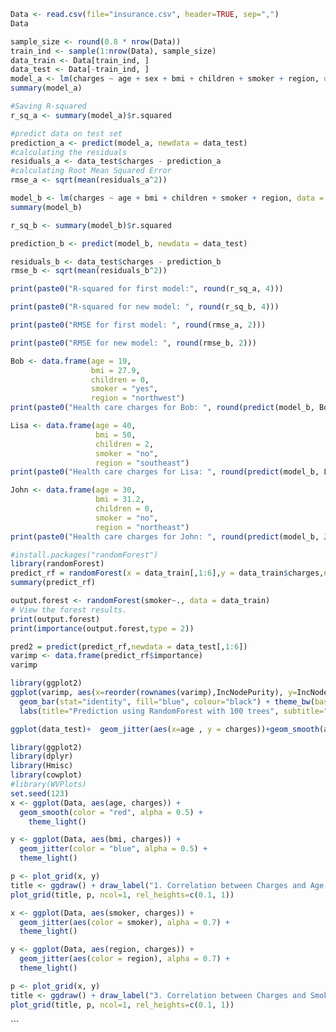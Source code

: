 
```{r}
Data <- read.csv(file="insurance.csv", header=TRUE, sep=",")
Data
```

```{r}
sample_size <- round(0.8 * nrow(Data))
train_ind <- sample(1:nrow(Data), sample_size)
data_train <- Data[train_ind, ]
data_test <- Data[-train_ind, ]
model_a <- lm(charges ~ age + sex + bmi + children + smoker + region, data = data_train)
summary(model_a)
```

```{r}
#Saving R-squared
r_sq_a <- summary(model_a)$r.squared

#predict data on test set
prediction_a <- predict(model_a, newdata = data_test)
#calculating the residuals
residuals_a <- data_test$charges - prediction_a
#calculating Root Mean Squared Error
rmse_a <- sqrt(mean(residuals_a^2))
```

```{r}

model_b <- lm(charges ~ age + bmi + children + smoker + region, data = data_train)
summary(model_b)
```

```{r}
r_sq_b <- summary(model_b)$r.squared

prediction_b <- predict(model_b, newdata = data_test)

residuals_b <- data_test$charges - prediction_b
rmse_b <- sqrt(mean(residuals_b^2))
```

```{r}
print(paste0("R-squared for first model:", round(r_sq_a, 4)))
```

```{r}
print(paste0("R-squared for new model: ", round(r_sq_b, 4)))
```

```{r}
print(paste0("RMSE for first model: ", round(rmse_a, 2)))
```

```{r}
print(paste0("RMSE for new model: ", round(rmse_b, 2)))
```

```{r}
Bob <- data.frame(age = 19,
                  bmi = 27.9,
                  children = 0,
                  smoker = "yes",
                  region = "northwest")
print(paste0("Health care charges for Bob: ", round(predict(model_b, Bob), 2)))
```

```{r}
Lisa <- data.frame(age = 40,
                   bmi = 50,
                   children = 2,
                   smoker = "no",
                   region = "southeast")
print(paste0("Health care charges for Lisa: ", round(predict(model_b, Lisa), 2)))
```

```{r}
John <- data.frame(age = 30,
                   bmi = 31.2,
                   children = 0,
                   smoker = "no",
                   region = "northeast")
print(paste0("Health care charges for John: ", round(predict(model_b, John), 2)))
```

```{r}
#install.packages("randomForest")
library(randomForest)
predict_rf = randomForest(x = data_train[,1:6],y = data_train$charges,ntree = 100,importance = T)
summary(predict_rf)

output.forest <- randomForest(smoker~., data = data_train)
# View the forest results.
print(output.forest) 
print(importance(output.forest,type = 2)) 
```

```{r}
pred2 = predict(predict_rf,newdata = data_test[,1:6])
varimp <- data.frame(predict_rf$importance)
varimp

```

```{r}
library(ggplot2)
ggplot(varimp, aes(x=reorder(rownames(varimp),IncNodePurity), y=IncNodePurity)) +
  geom_bar(stat="identity", fill="blue", colour="black") + theme_bw(base_size = 8) +
  labs(title="Prediction using RandomForest with 100 trees", subtitle="Variable importance (IncNodePurity)", x="Variable", y="Variable importance (IncNodePurity)")
```

```{r}
ggplot(data_test)+  geom_jitter(aes(x=age , y = charges))+geom_smooth(aes(x=age , y  = pred2))
```

```{r}
library(ggplot2)
library(dplyr)
library(Hmisc)
library(cowplot)
#library(WVPlots)
set.seed(123)
x <- ggplot(Data, aes(age, charges)) +
  geom_smooth(color = "red", alpha = 0.5) +
    theme_light()

y <- ggplot(Data, aes(bmi, charges)) +
  geom_jitter(color = "blue", alpha = 0.5) +
  theme_light()

p <- plot_grid(x, y) 
title <- ggdraw() + draw_label("1. Correlation between Charges and Age / BMI", fontface='bold')
plot_grid(title, p, ncol=1, rel_heights=c(0.1, 1))

```

```{r}
x <- ggplot(Data, aes(smoker, charges)) +
  geom_jitter(aes(color = smoker), alpha = 0.7) +
  theme_light()

y <- ggplot(Data, aes(region, charges)) +
  geom_jitter(aes(color = region), alpha = 0.7) +
  theme_light()

p <- plot_grid(x, y) 
title <- ggdraw() + draw_label("3. Correlation between Charges and Smoker / Region", fontface='bold')
plot_grid(title, p, ncol=1, rel_heights=c(0.1, 1))
```



```


